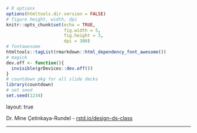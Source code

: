 ```r
# R options
options(htmltools.dir.version = FALSE)
# figure height, width, dpi
knitr::opts_chunk$set(echo = TRUE, 
                      fig.width = 5, 
                      fig.height = 3,
                      dpi = 300)
# fontawesome
htmltools::tagList(rmarkdown::html_dependency_font_awesome())
# magick
dev.off <- function(){
  invisible(grDevices::dev.off())
}
# countdown pkg for all slide decks
library(countdown)
# set seed
set.seed(1234)
```

layout: true
  
<div class="my-footer">
<span>
Dr. Mine Çetinkaya-Rundel - <a href="https://rstd.io/design-ds-class" target="_blank">rstd.io/design-ds-class</a>
</span>
</div> 

---